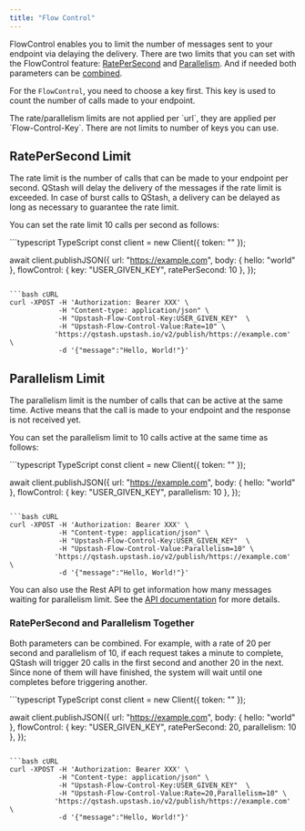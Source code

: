 ```yaml
---
title: "Flow Control"
---
```


FlowControl enables you to limit the number of messages sent to your endpoint via delaying the delivery. 
There are two limits that you can set with the FlowControl feature: [RatePerSecond](#ratepersecond-limit) and [Parallelism](#parallelism-limit).
And if needed both parameters can be [combined](#ratepersecond-and-parallelism-together).

For the `FlowControl`, you need to choose a key first. This key is used to count the number of calls made to your endpoint.

<Warning>
The rate/parallelism limits are not applied per `url`, they are applied per `Flow-Control-Key`. 
</Warning>
There are not limits to number of keys you can use.

## RatePerSecond Limit

The rate limit is the number of calls that can be made to your endpoint per second. 
QStash will delay the delivery of the messages if the rate limit is exceeded. 
In case of burst calls to QStash, a delivery can be delayed as long as necessary to guarantee the rate limit.


You can set the rate limit 10 calls per second as follows:

<CodeGroup>
```typescript TypeScript
const client = new Client({ token: "<QSTASH_TOKEN>" });

await client.publishJSON({
    url: "https://example.com",
    body: { hello: "world" },
    flowControl: { key: "USER_GIVEN_KEY", ratePerSecond: 10 },
});
```

```bash cURL
curl -XPOST -H 'Authorization: Bearer XXX' \
            -H "Content-type: application/json" \
            -H "Upstash-Flow-Control-Key:USER_GIVEN_KEY"  \
            -H "Upstash-Flow-Control-Value:Rate=10" \
           'https://qstash.upstash.io/v2/publish/https://example.com' \ 
            -d '{"message":"Hello, World!"}'
```
</CodeGroup>

## Parallelism Limit

The parallelism limit is the number of calls that can be active at the same time.
Active means that the call is made to your endpoint and the response is not received yet. 

You can set the parallelism limit to 10 calls active at the same time as follows:

<CodeGroup>
```typescript TypeScript
const client = new Client({ token: "<QSTASH_TOKEN>" });

await client.publishJSON({
    url: "https://example.com",
    body: { hello: "world" },
    flowControl: { key: "USER_GIVEN_KEY", parallelism: 10 },
});
```

```bash cURL
curl -XPOST -H 'Authorization: Bearer XXX' \
            -H "Content-type: application/json" \
            -H "Upstash-Flow-Control-Key:USER_GIVEN_KEY"  \
            -H "Upstash-Flow-Control-Value:Parallelism=10" \
           'https://qstash.upstash.io/v2/publish/https://example.com' \ 
            -d '{"message":"Hello, World!"}'
```
</CodeGroup>

You can also use the Rest API to get information how many messages waiting for parallelism limit.
See the [API documentation](/qstash/api/flow-control/get) for more details.

### RatePerSecond and Parallelism Together

Both parameters can be combined. For example, with a rate of 20 per second and parallelism of 10, if each request takes a minute to complete, QStash will trigger 20 calls in the first second and another 20 in the next. Since none of them will have finished, the system will wait until one completes before triggering another.

<CodeGroup>
```typescript TypeScript
const client = new Client({ token: "<QSTASH_TOKEN>" });

await client.publishJSON({
    url: "https://example.com",
    body: { hello: "world" },
    flowControl: { key: "USER_GIVEN_KEY", ratePerSecond: 20, parallelism: 10 },
});
```

```bash cURL
curl -XPOST -H 'Authorization: Bearer XXX' \
            -H "Content-type: application/json" \
            -H "Upstash-Flow-Control-Key:USER_GIVEN_KEY"  \
            -H "Upstash-Flow-Control-Value:Rate=20,Parallelism=10" \
           'https://qstash.upstash.io/v2/publish/https://example.com' \ 
            -d '{"message":"Hello, World!"}'
```
</CodeGroup>